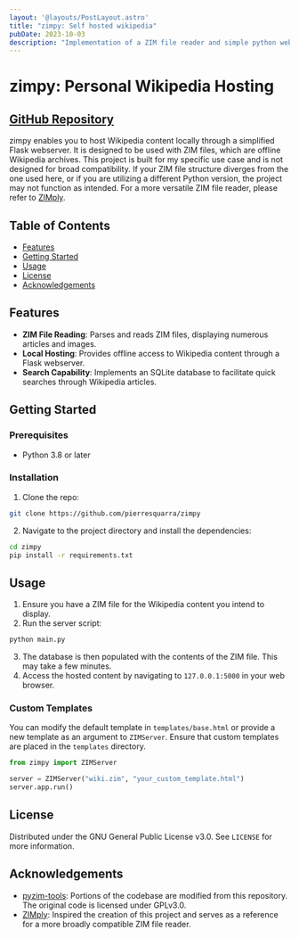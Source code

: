```yaml
---
layout: '@layouts/PostLayout.astro'
title: "zimpy: Self hosted wikipedia"
pubDate: 2023-10-03
description: "Implementation of a ZIM file reader and simple python webserver, in order to host your own instance of wikipedia."
---
```


# zimpy: Personal Wikipedia Hosting

## [GitHub Repository](https://github.com/pierresquarra/zimpy)

zimpy enables you to host Wikipedia content locally through a simplified Flask webserver. It is designed to be used with ZIM files, which are offline Wikipedia archives. This project is built for my specific use case and is not designed for broad compatibility. If your ZIM file structure diverges from the one used here, or if you are utilizing a different Python version, the project may not function as intended. For a more versatile ZIM file reader, please refer to [ZIMply](https://github.com/kimbauters/ZIMply).

## Table of Contents
- [Features](#features)
- [Getting Started](#getting-started)
- [Usage](#usage)
- [License](#license)
- [Acknowledgements](#acknowledgements)

## Features
- **ZIM File Reading**: Parses and reads ZIM files, displaying numerous articles and images.
- **Local Hosting**: Provides offline access to Wikipedia content through a Flask webserver.
- **Search Capability**: Implements an SQLite database to facilitate quick searches through Wikipedia articles.

## Getting Started

### Prerequisites
- Python 3.8 or later

### Installation
1. Clone the repo:
```bash
git clone https://github.com/pierresquarra/zimpy
```
2. Navigate to the project directory and install the dependencies:
```bash
cd zimpy
pip install -r requirements.txt
```

## Usage
1. Ensure you have a ZIM file for the Wikipedia content you intend to display.
2. Run the server script:
```bash
python main.py
```
3. The database is then populated with the contents of the ZIM file. This may take a few minutes.
4. Access the hosted content by navigating to `127.0.0.1:5000` in your web browser.

### Custom Templates
You can modify the default template in `templates/base.html` or provide a new template as an argument to `ZIMServer`. Ensure that custom templates are placed in the `templates` directory.

```python
from zimpy import ZIMServer

server = ZIMServer("wiki.zim", "your_custom_template.html")
server.app.run()
```

## License
Distributed under the GNU General Public License v3.0. See `LICENSE` for more information.

## Acknowledgements
- [pyzim-tools](https://github.com/kymeria/pyzim-tools): Portions of the codebase are modified from this repository. The original code is licensed under GPLv3.0.
- [ZIMply](https://github.com/kimbauters/ZIMply): Inspired the creation of this project and serves as a reference for a more broadly compatible ZIM file reader.
